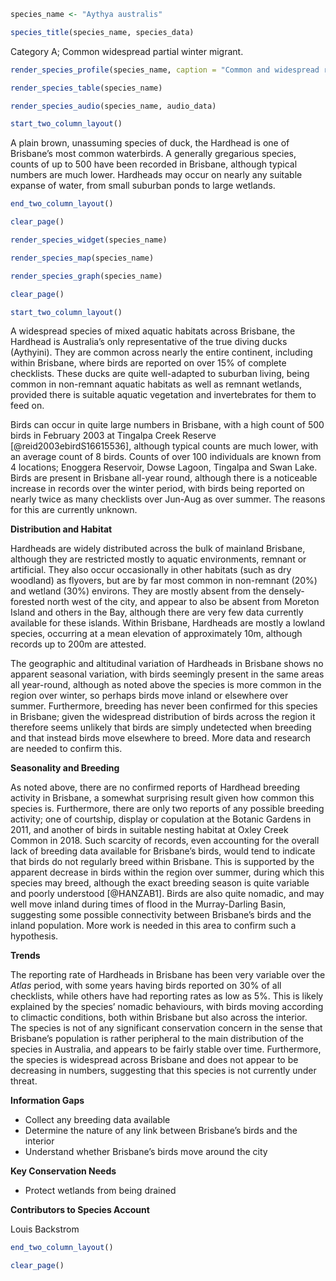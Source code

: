 ```r
species_name <- "Aythya australis"
```

```r
species_title(species_name, species_data)
```

Category A; Common widespread partial winter migrant.

```r
render_species_profile(species_name, caption = "Common and widespread resident and perhaps partial winter migrant to wetlands and lakes across Brisbane. Not of conservation concern, although abundance year-to-year fluctuates, indicating that birds may be partially nomadic.")
```

```r
render_species_table(species_name)
```

```r
render_species_audio(species_name, audio_data)
```

```r
start_two_column_layout()
```

A plain brown, unassuming species of duck, the Hardhead is one of Brisbane's most common waterbirds. A generally gregarious species, counts of up to 500 have been recorded in Brisbane, although typical numbers are much lower. Hardheads may occur on nearly any suitable expanse of water, from small suburban ponds to large wetlands.

```r
end_two_column_layout()
```

```r
clear_page()
```

```r
render_species_widget(species_name)
```

```r
render_species_map(species_name)
```

```r
render_species_graph(species_name)
```

```r
clear_page()
```

```r
start_two_column_layout()
```

A widespread species of mixed aquatic habitats across Brisbane, the Hardhead is Australia's only representative of the true diving ducks (Aythyini). They are common across nearly the entire continent, including within Brisbane, where birds are reported on over 15% of complete checklists. These ducks are quite well-adapted to suburban living, being common in non-remnant aquatic habitats as well as remnant wetlands, provided there is suitable aquatic vegetation and invertebrates for them to feed on.

Birds can occur in quite large numbers in Brisbane, with a high count of 500 birds in February 2003 at Tingalpa Creek Reserve [@reid2003ebirdS16615536], although typical counts are much lower, with an average count of 8 birds. Counts of over 100 individuals are known from 4 locations; Enoggera Reservoir, Dowse Lagoon, Tingalpa and Swan Lake. Birds are present in Brisbane all-year round, although there is a noticeable increase in records over the winter period, with birds being reported on nearly twice as many checklists over Jun-Aug as over summer. The reasons for this are currently unknown.

**Distribution and Habitat**

Hardheads are widely distributed across the bulk of mainland Brisbane, although they are restricted mostly to aquatic environments, remnant or artificial. They also occur occasionally in other habitats (such as dry woodland) as flyovers, but are by far most common in non-remnant (20%) and wetland (30%) environs. They are mostly absent from the densely-forested north west of the city, and appear to also be absent from Moreton Island and others in the Bay, although there are very few data currently available for these islands. Within Brisbane, Hardheads are mostly a lowland species, occurring at a mean elevation of approximately 10m, although records up to 200m are attested.

The geographic and altitudinal variation of Hardheads in Brisbane shows no apparent seasonal variation, with birds seemingly present in the same areas all year-round, although as noted above the species is more common in the region over winter, so perhaps birds move inland or elsewhere over summer. Furthermore, breeding has never been confirmed for this species in Brisbane; given the widespread distribution of birds across the region it therefore seems unlikely that birds are simply undetected when breeding and that instead birds move elsewhere to breed. More data and research are needed to confirm this.

**Seasonality and Breeding**

As noted above, there are no confirmed reports of Hardhead breeding activity in Brisbane, a somewhat surprising result given how common this species is. Furthermore, there are only two reports of any possible breeding activity; one of courtship, display or copulation at the Botanic Gardens in 2011, and another of birds in suitable nesting habitat at Oxley Creek Common in 2018. Such scarcity of records, even accounting for the overall lack of breeding data available for Brisbane's birds, would tend to indicate that birds do not regularly breed within Brisbane. This is supported by the apparent decrease in birds within the region over summer, during which this species may breed, although the exact breeding season is quite variable and poorly understood [@HANZAB1]. Birds are also quite nomadic, and may well move inland during times of flood in the Murray-Darling Basin, suggesting some possible connectivity between Brisbane's birds and the inland population. More work is needed in this area to confirm such a hypothesis.

**Trends**

 The reporting rate of Hardheads in Brisbane has been very variable over the _Atlas_ period, with some years having birds reported on 30% of all checklists, while others have had reporting rates as low as 5%. This is likely explained by the species' nomadic behaviours, with birds moving according to climactic conditions, both within Brisbane but also across the interior. The species is not of any significant conservation concern in the sense that Brisbane’s population is rather peripheral to the main distribution of the species in Australia, and appears to be fairly stable over time. Furthermore, the species is widespread across Brisbane and does not appear to be decreasing in numbers, suggesting that this species is not currently under threat.

 **Information Gaps**

 - Collect any breeding data available
 - Determine the nature of any link between Brisbane's birds and the interior
 - Understand whether Brisbane's birds move around the city

 **Key Conservation Needs**

 - Protect wetlands from being drained

 **Contributors to Species Account**

 Louis Backstrom

```r
end_two_column_layout()
```

```r
clear_page()
```
